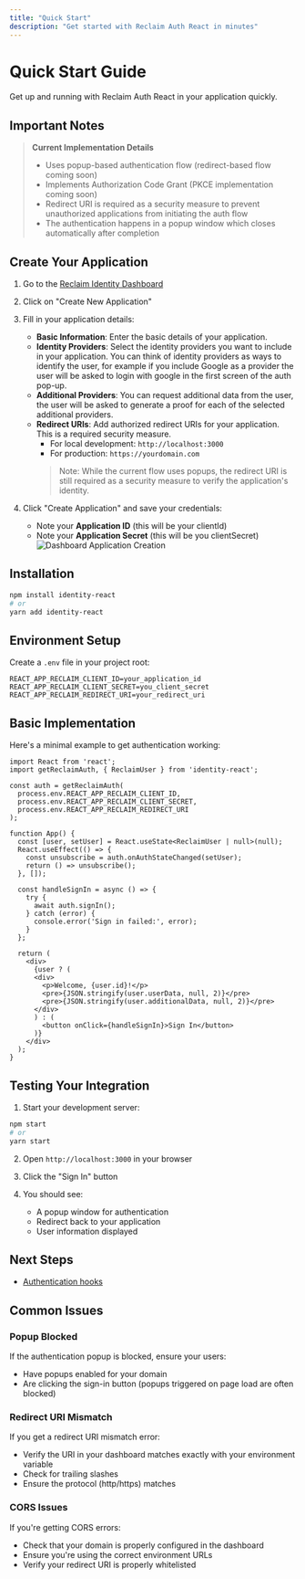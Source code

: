 ```yaml
---
title: "Quick Start"
description: "Get started with Reclaim Auth React in minutes"
---
```


# Quick Start Guide

Get up and running with Reclaim Auth React in your application quickly.

## Important Notes

> **Current Implementation Details**
> - Uses popup-based authentication flow (redirect-based flow coming soon)
> - Implements Authorization Code Grant (PKCE implementation coming soon)
> - Redirect URI is required as a security measure to prevent unauthorized applications from initiating the auth flow
> - The authentication happens in a popup window which closes automatically after completion

## Create Your Application

1. Go to the [Reclaim Identity Dashboard](https://dev.reclaimprotocol.org/new-application)

2. Click on "Create New Application"

3. Fill in your application details:
   - **Basic Information**: Enter the basic details of your application.
   - **Identity Providers**: Select the identity providers you want to include in your application. You can think of identity providers as 
   ways to identify the user, for example if you include Google as a provider the user will be asked to login with google in the first screen of
   the auth pop-up.
   - **Additional Providers**: You can request additional data from the user, the user will be asked to generate a proof for each of the selected
   additional providers.
   - **Redirect URIs**: Add authorized redirect URIs for your application. This is a required security measure.
     - For local development: `http://localhost:3000`
     - For production: `https://yourdomain.com`
     > Note: While the current flow uses popups, the redirect URI is still required as a security measure to verify the application's identity.

4. Click "Create Application" and save your credentials:
   - Note your **Application ID** (this will be your clientId)
   - Note your **Application Secret** (this will be you clientSecret)
![Dashboard Application Creation](/oauth-react/dashboard.png)

## Installation

```bash
npm install identity-react
# or
yarn add identity-react
```

## Environment Setup

Create a `.env` file in your project root:

```env
REACT_APP_RECLAIM_CLIENT_ID=your_application_id
REACT_APP_RECLAIM_CLIENT_SECRET=you_client_secret
REACT_APP_RECLAIM_REDIRECT_URI=your_redirect_uri
```

## Basic Implementation

Here's a minimal example to get authentication working:

```tsx
import React from 'react';
import getReclaimAuth, { ReclaimUser } from 'identity-react';

const auth = getReclaimAuth(
  process.env.REACT_APP_RECLAIM_CLIENT_ID,
  process.env.REACT_APP_RECLAIM_CLIENT_SECRET,
  process.env.REACT_APP_RECLAIM_REDIRECT_URI
);

function App() {
  const [user, setUser] = React.useState<ReclaimUser | null>(null);
  React.useEffect(() => {
    const unsubscribe = auth.onAuthStateChanged(setUser);
    return () => unsubscribe();
  }, []);

  const handleSignIn = async () => {
    try {
      await auth.signIn();
    } catch (error) {
      console.error('Sign in failed:', error);
    }
  };

  return (
    <div>
      {user ? (
      <div>
        <p>Welcome, {user.id}!</p>
        <pre>{JSON.stringify(user.userData, null, 2)}</pre>
        <pre>{JSON.stringify(user.additionalData, null, 2)}</pre>
      </div>
      ) : (
        <button onClick={handleSignIn}>Sign In</button>
      )}
    </div>
  );
}
```

## Testing Your Integration

1. Start your development server:
```bash
npm start
# or
yarn start
```

2. Open `http://localhost:3000` in your browser

3. Click the "Sign In" button

4. You should see:
   - A popup window for authentication
   - Redirect back to your application
   - User information displayed

## Next Steps

- [Authentication hooks](/oauth-react/hooks)

## Common Issues

### Popup Blocked
If the authentication popup is blocked, ensure your users:
- Have popups enabled for your domain
- Are clicking the sign-in button (popups triggered on page load are often blocked)

### Redirect URI Mismatch
If you get a redirect URI mismatch error:
- Verify the URI in your dashboard matches exactly with your environment variable
- Check for trailing slashes
- Ensure the protocol (http/https) matches

### CORS Issues
If you're getting CORS errors:
- Check that your domain is properly configured in the dashboard
- Ensure you're using the correct environment URLs
- Verify your redirect URI is properly whitelisted